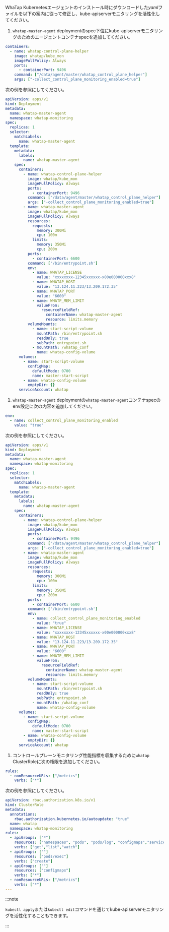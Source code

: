 WhaTap Kubernetesエージェントのインストール時にダウンロードした*yaml*ファイルを以下の案内に従って修正し、kube-apiserverモニタリングを活性化してください。 

1. `whatap-master-agent` deploymentのspec下位にkube-apiserverモニタリングのためのエージェントコンテナspecを追加してください。

```yaml
containers:
  - name: whatap-control-plane-helper
    image: whatap/kube_mon
    imagePullPolicy: Always
    ports:
      - containerPort: 9496
    command: ["/data/agent/master/whatap_control_plane_helper"]
    args: ["-collect_control_plane_monitoring_enabled=true"]
```

  次の例を参照にしてください。 

```yaml {17-23}
apiVersion: apps/v1
kind: Deployment
metadata:
  name: whatap-master-agent
  namespace: whatap-monitoring
spec:
  replicas: 1
  selector:
    matchLabels:
      name: whatap-master-agent
  template:
    metadata:
      labels:
        name: whatap-master-agent
    spec:
      containers:
        - name: whatap-control-plane-helper
          image: whatap/kube_mon
          imagePullPolicy: Always
          ports:
            - containerPort: 9496
          command: ["/data/agent/master/whatap_control_plane_helper"]
          args: ["-collect_control_plane_monitoring_enabled=true"]
        - name: whatap-master-agent
          image: whatap/kube_mon
          imagePullPolicy: Always
          resources:
            requests:
              memory: 300Mi
              cpu: 100m
            limits:
              memory: 350Mi
              cpu: 200m
          ports:
            - containerPort: 6600
          command: ['/bin/entrypoint.sh']
          env:
            - name: WHATAP_LICENSE
              value: "xxxxxxxx-12345xxxxxx-x00e000000xxx8"
            - name: WHATAP_HOST
              value: "13.124.11.223/13.209.172.35"
            - name: WHATAP_PORT
              value: "6600"
            - name: WHATP_MEM_LIMIT
              valueFrom:
                resourceFieldRef:
                  containerName: whatap-master-agent
                  resource: limits.memory
          volumeMounts:
            - name: start-script-volume
              mountPath: /bin/entrypoint.sh
              readOnly: true
              subPath: entrypoint.sh
            - mountPath: /whatap_conf
              name: whatap-config-volume
      volumes:
        - name: start-script-volume
          configMap:
            defaultMode: 0700
            name: master-start-script
        - name: whatap-config-volume
          emptyDir: {}
      serviceAccount: whatap
```

1. `whatap-master-agent` deploymentの`whatap-master-agent`コンテナspecのenv設定に次の内容を追加してください。 

```yaml
env:
  - name: collect_control_plane_monitoring_enabled
    value: "true"
```

  次の例を参照にしてください。 

```yaml {38-39}
apiVersion: apps/v1
kind: Deployment
metadata:
  name: whatap-master-agent
  namespace: whatap-monitoring
spec:
  replicas: 1
  selector:
    matchLabels:
      name: whatap-master-agent
  template:
    metadata:
      labels:
        name: whatap-master-agent
    spec:
      containers:
        - name: whatap-control-plane-helper
          image: whatap/kube_mon
          imagePullPolicy: Always
          ports:
            - containerPort: 9496
          command: ["/data/agent/master/whatap_control_plane_helper"]
          args: ["-collect_control_plane_monitoring_enabled=true"]
        - name: whatap-master-agent
          image: whatap/kube_mon
          imagePullPolicy: Always
          resources:
            requests:
              memory: 300Mi
              cpu: 100m
            limits:
              memory: 350Mi
              cpu: 200m
          ports:
            - containerPort: 6600
          command: ['/bin/entrypoint.sh']
          env:
            - name: collect_control_plane_monitoring_enabled
              value: "true"
            - name: WHATAP_LICENSE
              value: "xxxxxxxx-12345xxxxxx-x00e000000xxx8"
            - name: WHATAP_HOST
              value: "13.124.11.223/13.209.172.35"
            - name: WHATAP_PORT
              value: "6600"
            - name: WHATP_MEM_LIMIT
              valueFrom:
                resourceFieldRef:
                  containerName: whatap-master-agent
                  resource: limits.memory
          volumeMounts:
            - name: start-script-volume
              mountPath: /bin/entrypoint.sh
              readOnly: true
              subPath: entrypoint.sh
            - mountPath: /whatap_conf
              name: whatap-config-volume
      volumes:
        - name: start-script-volume
          configMap:
            defaultMode: 0700
            name: master-start-script
        - name: whatap-config-volume
          emptyDir: {}
      serviceAccount: whatap
```

1. コントロールプレーンモニタリング性能指標を収集するために`whatap` ClusterRoleに次の権限を追加してください。 

```yaml
rules:
  - nonResourceURLs: ["/metrics"]
    verbs: ["*"]
```

  次の例を参照にしてください。 

```yaml {18-19}
apiVersion: rbac.authorization.k8s.io/v1
kind: ClusterRole
metadata:
  annotations:
    rbac.authorization.kubernetes.io/autoupdate: "true"
  name: whatap
  namespace: whatap-monitoring
rules:
  - apiGroups: ["*"]
    resources: ["namespaces", "pods", "pods/log", "configmaps","services", "endpoints","daemonsets","ingresses","deployments","nodes","persistentvolumes","persistentvolumeclaims", "events", "replicasets", "roles", "rolebindings", "clusterroles", "clusterrolebindings", "jobs", "cronjobs", "statefulsets", "serviceaccounts", "configmaps", "storageclasses", "horizontalpodautoscalers" ]
    verbs: ["get","list","watch"]
  - apiGroups: [""]
    resources: ["pods/exec"]
    verbs: ["create"]
  - apiGroups: [""]
    resources: ["configmaps"]
    verbs: ["*"]
  - nonResourceURLs: ["/metrics"]
    verbs: ["*"]
---
```

:::note 

`kubectl apply`または`kubectl edit`コマンドを通じてkube-apiserverモニタリングを活性化することもできます。 

:::
